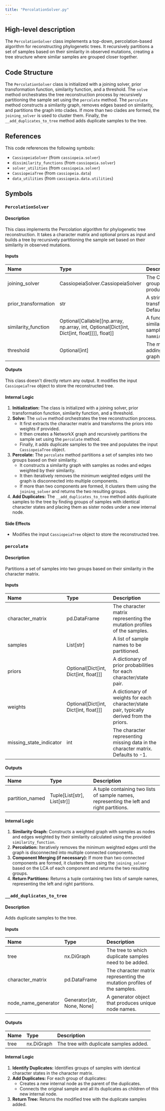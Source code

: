 ```yaml
---
title: "PercolationSolver.py"
---
```


## High-level description
The `PercolationSolver` class implements a top-down, percolation-based algorithm for reconstructing phylogenetic trees. It recursively partitions a set of samples based on their similarity in observed mutations, creating a tree structure where similar samples are grouped closer together.

## Code Structure
The `PercolationSolver` class is initialized with a joining solver, prior transformation function, similarity function, and a threshold. The `solve` method orchestrates the tree reconstruction process by recursively partitioning the sample set using the `percolate` method. The `percolate` method constructs a similarity graph, removes edges based on similarity, and partitions the graph into clades. If more than two clades are formed, the `joining_solver` is used to cluster them. Finally, the `__add_duplicates_to_tree` method adds duplicate samples to the tree.

## References
This code references the following symbols:
- `CassiopeiaSolver` (from `cassiopeia.solver`)
- `dissimilarity_functions` (from `cassiopeia.solver`)
- `solver_utilities` (from `cassiopeia.solver`)
- `CassiopeiaTree` (from `cassiopeia.data`)
- `data_utilities` (from `cassiopeia.data.utilities`)

## Symbols

### `PercolationSolver`
#### Description
This class implements the Percolation algorithm for phylogenetic tree reconstruction. It takes a character matrix and optional priors as input and builds a tree by recursively partitioning the sample set based on their similarity in observed mutations.

#### Inputs
| Name | Type | Description |
|:-----|:-----|:------------|
| joining_solver | CassiopeiaSolver.CassiopeiaSolver | The CassiopeiaSolver used to cluster groups of samples if percolation produces more than two groups. |
| prior_transformation | str | A string specifying the transformation to apply to the priors. Defaults to "negative_log". |
| similarity_function | Optional[Callable[[np.array, np.array, int, Optional[Dict[int, Dict[int, float]]]], float]] | A function that calculates the similarity score between two samples. Defaults to `hamming_similarity_without_missing`. |
| threshold | Optional[int] | The minimum similarity threshold for adding an edge in the similarity graph. Defaults to 0. |

#### Outputs
This class doesn't directly return any output. It modifies the input `CassiopeiaTree` object to store the reconstructed tree.

#### Internal Logic
1. **Initialization:** The class is initialized with a joining solver, prior transformation function, similarity function, and a threshold.
2. **Solve:** The `solve` method orchestrates the tree reconstruction process.
    - It first extracts the character matrix and transforms the priors into weights if provided.
    - It then creates a NetworkX graph and recursively partitions the sample set using the `percolate` method.
    - Finally, it adds duplicate samples to the tree and populates the input `CassiopeiaTree` object.
3. **Percolate:** The `percolate` method partitions a set of samples into two groups based on their similarity.
    - It constructs a similarity graph with samples as nodes and edges weighted by their similarity.
    - It then iteratively removes the minimum weighted edges until the graph is disconnected into multiple components.
    - If more than two components are formed, it clusters them using the `joining_solver` and returns the two resulting groups.
4. **Add Duplicates:** The `__add_duplicates_to_tree` method adds duplicate samples to the tree by finding groups of samples with identical character states and placing them as sister nodes under a new internal node.

#### Side Effects
- Modifies the input `CassiopeiaTree` object to store the reconstructed tree.

### `percolate`
#### Description
Partitions a set of samples into two groups based on their similarity in the character matrix.

#### Inputs
| Name | Type | Description |
|:-----|:-----|:------------|
| character_matrix | pd.DataFrame | The character matrix representing the mutation profiles of the samples. |
| samples | List[str] | A list of sample names to be partitioned. |
| priors | Optional[Dict[int, Dict[int, float]]] | A dictionary of prior probabilities for each character/state pair. |
| weights | Optional[Dict[int, Dict[int, float]]] | A dictionary of weights for each character/state pair, typically derived from the priors. |
| missing_state_indicator | int | The character representing missing data in the character matrix. Defaults to -1. |

#### Outputs
| Name | Type | Description |
|:-----|:-----|:------------|
| partition_named | Tuple[List[str], List[str]] | A tuple containing two lists of sample names, representing the left and right partitions. |

#### Internal Logic
1. **Similarity Graph:** Constructs a weighted graph with samples as nodes and edges weighted by their similarity calculated using the provided `similarity_function`.
2. **Percolation:** Iteratively removes the minimum weighted edges until the graph is disconnected into multiple connected components.
3. **Component Merging (if necessary):** If more than two connected components are formed, it clusters them using the `joining_solver` based on the LCA of each component and returns the two resulting groups.
4. **Return Partitions:** Returns a tuple containing two lists of sample names, representing the left and right partitions.

### `__add_duplicates_to_tree`
#### Description
Adds duplicate samples to the tree.

#### Inputs
| Name | Type | Description |
|:-----|:-----|:------------|
| tree | nx.DiGraph | The tree to which duplicate samples need to be added. |
| character_matrix | pd.DataFrame | The character matrix representing the mutation profiles of the samples. |
| node_name_generator | Generator[str, None, None] | A generator object that produces unique node names. |

#### Outputs
| Name | Type | Description |
|:-----|:-----|:------------|
| tree | nx.DiGraph | The tree with duplicate samples added. |

#### Internal Logic
1. **Identify Duplicates:** Identifies groups of samples with identical character states in the character matrix.
2. **Add Duplicates:** For each group of duplicates:
    - Creates a new internal node as the parent of the duplicates.
    - Connects the original sample and all its duplicates as children of this new internal node.
3. **Return Tree:** Returns the modified tree with the duplicate samples added.
